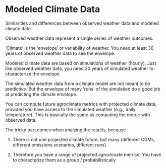 # Modeled Climate Data

Similarities and differences between observed weather data and modeled climate data

Observed weather data represent a single series of weather outcomes.

'Climate' is the 'envelope' or variability of weather. You need at least 30 years of observed weather data to see the envelope.

Modeled climate data are based on simulations of weather (hourly). Just like observed weather data, you need 30 years of simulated weather to characterize the envelope.

The simulated weather data from a climate model are not meant to be predictive. But the envelope of many 'runs' of the simulation do a good job at predicting the climate envelope.

You can compute future agroclimate metrics with projected climate data, provided you have access to the simulated weather (e.g., daily temperature). This is basically the same as computing the metric with observed data.

The tricky part comes when analzing the results, because

1) There is not one projected climate future, but many (different CGMs, different emissions scenarios, different runs)

2) Therefore you have a range of projected agroclimate metrics. You have to characterize them as a group / probabilistically











